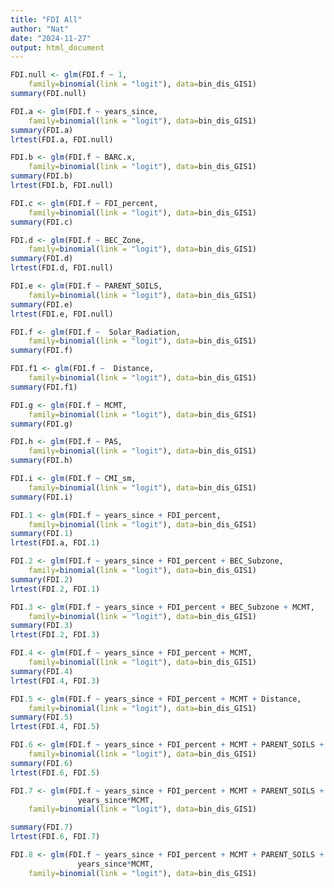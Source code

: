 ```yaml
---
title: "FDI All"
author: "Nat"
date: "2024-11-27"
output: html_document
---
```


```r
FDI.null <- glm(FDI.f ~ 1,
    family=binomial(link = "logit"), data=bin_dis_GIS1)
summary(FDI.null)

FDI.a <- glm(FDI.f ~ years_since,
    family=binomial(link = "logit"), data=bin_dis_GIS1)
summary(FDI.a)
lrtest(FDI.a, FDI.null)

FDI.b <- glm(FDI.f ~ BARC.x,
    family=binomial(link = "logit"), data=bin_dis_GIS1)
summary(FDI.b)
lrtest(FDI.b, FDI.null)

FDI.c <- glm(FDI.f ~ FDI_percent,
    family=binomial(link = "logit"), data=bin_dis_GIS1)
summary(FDI.c)

FDI.d <- glm(FDI.f ~ BEC_Zone,
    family=binomial(link = "logit"), data=bin_dis_GIS1)
summary(FDI.d)
lrtest(FDI.d, FDI.null)

FDI.e <- glm(FDI.f ~ PARENT_SOILS,
    family=binomial(link = "logit"), data=bin_dis_GIS1)
summary(FDI.e)
lrtest(FDI.e, FDI.null)

FDI.f <- glm(FDI.f ~  Solar_Radiation,
    family=binomial(link = "logit"), data=bin_dis_GIS1)
summary(FDI.f)

FDI.f1 <- glm(FDI.f ~  Distance,
    family=binomial(link = "logit"), data=bin_dis_GIS1)
summary(FDI.f1)

FDI.g <- glm(FDI.f ~ MCMT,
    family=binomial(link = "logit"), data=bin_dis_GIS1)
summary(FDI.g)

FDI.h <- glm(FDI.f ~ PAS,
    family=binomial(link = "logit"), data=bin_dis_GIS1)
summary(FDI.h)

FDI.i <- glm(FDI.f ~ CMI_sm,
    family=binomial(link = "logit"), data=bin_dis_GIS1)
summary(FDI.i)
```

```r
FDI.1 <- glm(FDI.f ~ years_since + FDI_percent,
    family=binomial(link = "logit"), data=bin_dis_GIS1)
summary(FDI.1)
lrtest(FDI.a, FDI.1)

FDI.2 <- glm(FDI.f ~ years_since + FDI_percent + BEC_Subzone,
    family=binomial(link = "logit"), data=bin_dis_GIS1)
summary(FDI.2)
lrtest(FDI.2, FDI.1)

FDI.3 <- glm(FDI.f ~ years_since + FDI_percent + BEC_Subzone + MCMT,
    family=binomial(link = "logit"), data=bin_dis_GIS1)
summary(FDI.3)
lrtest(FDI.2, FDI.3)

FDI.4 <- glm(FDI.f ~ years_since + FDI_percent + MCMT,
    family=binomial(link = "logit"), data=bin_dis_GIS1)
summary(FDI.4)
lrtest(FDI.4, FDI.3)

FDI.5 <- glm(FDI.f ~ years_since + FDI_percent + MCMT + Distance,
    family=binomial(link = "logit"), data=bin_dis_GIS1)
summary(FDI.5)
lrtest(FDI.4, FDI.5)

FDI.6 <- glm(FDI.f ~ years_since + FDI_percent + MCMT + PARENT_SOILS + Distance ,
    family=binomial(link = "logit"), data=bin_dis_GIS1)
summary(FDI.6)
lrtest(FDI.6, FDI.5)

FDI.7 <- glm(FDI.f ~ years_since + FDI_percent + MCMT + PARENT_SOILS + Distance + 
               years_since*MCMT,
    family=binomial(link = "logit"), data=bin_dis_GIS1)

summary(FDI.7)
lrtest(FDI.6, FDI.7)

FDI.8 <- glm(FDI.f ~ years_since + FDI_percent + MCMT + PARENT_SOILS + Distance + BEC_Subzone+ 
               years_since*MCMT,
    family=binomial(link = "logit"), data=bin_dis_GIS1)
```



